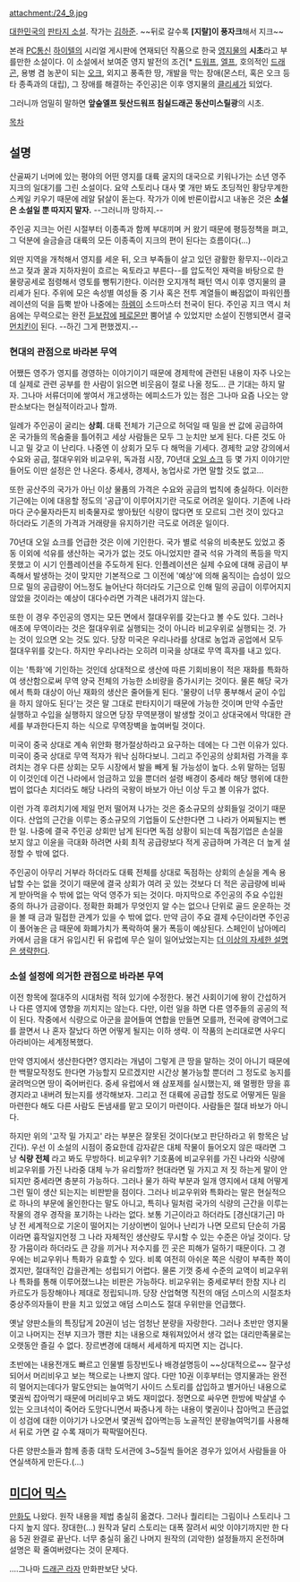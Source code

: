 attachment:/24_9.jpg

[[대한민국]]의 [[판타지 소설]]. 작가는 [[김하준]].
~~뒤로 갈수록 '''[지랄]이 풍자크'''해서 지크~~

본래 [[PC통신]] [[하이텔]]의 시리얼 게시판에 연재되던 작품으로 한국 [[영지물]]의 '''시초'''라고 부를만한 소설이다. 이 소설에서 보여준 영지 발전의 조건[* [[드워프]], [[엘프]], 호의적인 [[드래곤]], 용병 겸 농꾼이 되는 [[오크]], 외지고 풍족한 땅, 개발을 막는 장애(몬스터, 혹은 오크 등 타 종족과의 대립), 그 장애를 해결하는 주인공]은 이후 영지물의 [[클리셰]]가 되었다.

그러니까 엄밀히 말하면 '''앞숲엘프 뒷산드워프 침실드래곤 동산미스릴광'''의 시초.

[[목차]]

== 설명 ==
산골짜기 너머에 있는 평야의 어떤 영지를 대륙 굴지의 대국으로 키워나가는 소년 영주 지크의 일대기를 그린 소설이다. 요약 스토리나 대사 몇 개만 봐도 초딩적인 황당무계한 스케일 키우기 때문에 레알 닭살이 돋는다. 작가가 이에 반론이랍시고 내놓은 것은 '''소설은 소설일 뿐 따지지 말자.''' --그러니까 망하지.--

주인공 지크는 어린 시절부터 이종족과 함께 부대끼며 커 왔기 때문에 평등정책을 펴고, 그 덕분에 슬금슬금 대륙의 모든 이종족이 지크의 편이 된다는 흐름이다(...)

외딴 지역을 개척해서 영지를 세운 뒤, 오크 부족들이 살고 있던 광활한 황무지--이라고 쓰고 젖과 꿀과 지하자원이 흐르는 옥토라고 부른다--를 압도적인 재력을 바탕으로 한 물량공세로 점령해서 영토를 뻥튀기한다. 이러한 오지개척 패턴 역시 이후 영지물의 클리셰가 된다.
주위에 모은 속성별 여성들 중 기사 혹은 전투 계열들이 빠짐없이 파워인플레이션의 덕을 듬뿍 받아 나중에는 [[하렘]]이 소드마스터 천국이 된다. 주인공 지크 역시 처음에는 무력으로는 완전 [[듣보잡]]에 [[페로몬]]만 뿜어낼 수 있었지만 소설이 진행되면서 결국 [[먼치킨]]이 된다. --하긴 그게 편했겠지.--

=== 현대의 관점으로 바라본 무역 ===
어쨌든 영주가 영지를 경영하는 이야기이기 때문에 경제학에 관련된 내용이 자주 나오는데 실제로 관련 공부를 한 사람이 읽으면 비웃음이 절로 나올 정도... 큰 기대는 하지 말자. 그나마 서류더미에 쌓여서 개고생하는 에피소드가 있는 점은 그나마 요즘 나오는 양판소보다는 현실적이라고나 할까. 

일례가 주인공이 굴리는 '''상회'''. 대륙 전체가 기근으로 허덕일 때 밀을 싼 값에 공급하여 온 국가들의 목숨줄을 틀어쥐고 세상 사람들은 모두 그 눈치만 보게 된다. 다른 것도 아니고 밀 갖고 이 난리다. 나중엔 이 상회가 모두 다 해먹을 기세다. 경제학 교양 강의에서 수요와 공급, 절대우위와 비교우위, 독과점 시장, 70년대 [[오일 쇼크]] 등 몇 가지 이야기만 들어도 이딴 설정은 안 나온다. 중세사, 경제사, 농업사로 가면 말할 것도 없고... 

또한 공산주의 국가가 아닌 이상 물품의 가격은 수요와 공급의 법칙에 충실하다. 이러한 기근에는 이에 대응할 정도의 '공급'이 이루어지기란 극도로 어려운 일이다. 기존에 나라마다 군수물자라든지 비축물자로 쌓아뒀던 식량이 많다면 또 모르되 그런 것이 있다고 하더라도 기존의 가격과 거래량을 유지하기란 극도로 어려운 일이다.

70년대 오일 쇼크를 언급한 것은 이에 기인한다. 국가 별로 석유의 비축분도 있었고 중동 이외에 석유를 생산하는 국가가 없는 것도 아니었지만 결국 석유 가격의 폭등을 막지 못했고 이 시기 인플레이션을 주도하게 된다. 인플레이션은 실제 수요에 대해 공급이 부족해서 발생하는 것이 맞지만 기본적으로 그 이전에 '예상'에 의해 움직이는 습성이 있으므로 밀의 공급량이 어느정도 늘어난다 하더라도 기근으로 인해 밀의 공급이 이루어지지 않았을 것이라는 예상이 대다수라면 가격은 내려가지 않는다.

또한 이 경우 주인공의 영지는 모든 면에서 절대우위를 갖는다고 볼 수도 있다. 그러나 애초에 무역이라는 것은 절대우위로 실행되는 것이 아니라 비교우위로 실행되는 것. 가는 것이 있으면 오는 것도 있다. 당장 미국은 우리나라를 상대로 농업과 공업에서 모두 절대우위를 갖는다. 하지만 우리나라는 오히려 미국을 상대로 무역 흑자를 내고 있다. 

이는 '특화'에 기인하는 것인데 상대적으로 생산에 따른 기회비용이 적은 재화를 특화하여 생산함으로써 무역 양국 전체의 가능한 소비량을 증가시키는 것이다. 물론 해당 국가에서 특화 대상이 아닌 재화의 생산은 줄어들게 된다. '물량이 너무 풍부해서 굳이 수입을 하지 않아도 된다'는 것은 말 그대로 판타지이기 때문에 가능한 것이며 만약 수출만 실행하고 수입을 실행하지 않으면 당장 무역분쟁이 발생할 것이고 상대국에서 막대한 관세를 부과한다든지 하는 식으로 무역장벽을 높여버릴 것이다. 

미국이 중국 상대로 계속 위안화 평가절상하라고 요구하는 데에는 다 그런 이유가 있다. 미국이 중국 상대로 무역 적자가 워낙 심하다보니. 그리고 주인공의 상회처럼 가격을 후려치는 경우 다른 상회는 모두 시장에서 발을 빼게 될 가능성이 높다. 소위 말하는 덤핑이 이것인데 이건 나라에서 엄금하고 있을 뿐더러 설령 배경이 중세라 해당 행위에 대한 법이 없다손 치더라도 해당 나라의 국왕이 바보가 아닌 이상 두고 볼 이유가 없다. 

이런 가격 후려치기에 제일 먼저 떨어져 나가는 것은 중소규모의 상회들일 것이기 때문이다. 산업의 근간을 이루는 중소규모의 기업들이 도산한다면 그 나라가 어찌될지는 뻔한 일. 나중에 결국 주인공 상회만 남게 된다면 독점 상황이 되는데 독점기업은 손실을 보지 않고 이윤을 극대화 하려면 사회 최적 공급량보다 적게 공급하며 가격은 더 높게 설정할 수 밖에 없다. 

주인공이 아무리 거부라 하더라도 대륙 전체를 상대로 독점하는 상회의 손실을 계속 용납할 수는 없을 것이기 때문에 결국 상회가 여려 곳 있는 것보다 더 적은 공급량에 비싸게 받아먹을 수 밖에 없는 악덕 영주가 되는 것이다. 마지막으로 주인공의 주요 수입원 중의 하나가 금광이다. 정확한 화폐가 무엇인지 알 수는 없으나 단위로 골드 운운하는 것을 볼 때 금과 밀접한 관계가 있을 수 밖에 없다. 만약 금이 주요 결제 수단이라면 주인공이 풀어놓은 금 때문에 화폐가치가 폭락하여 물가 폭등이 예상된다. 스페인이 남아메리카에서 금을 대거 유입시킨 뒤 유럽에 무슨 일이 일어났었는지는 [[더 이상의 자세한 설명은 생략한다]].

=== 소설 설정에 의거한 관점으로 바라본 무역 ===
이전 항목에 절대주의 시대처럼 적혀 있기에 수정한다. 봉건 사회이기에 왕이 간섭하거나 다른 영지에 영향을 끼치지는 않는다. 다만, 이런 일을 하면 다른 영주들의 공공의 적이 된다. 작중에서 식량으로 아군을 끌어들여 연합을 만들면 모를까, 전국에 광역어그로를 끌면서 나 혼자 잘났다 하면 어떻게 될지는 이하 생략. 이 작품의 논리대로면 사우디 아라비아는 세계정복했다.

만약 영지에서 생산한다면? 영지라는 개념이 그렇게 큰 땅을 말하는 것이 아니기 때문에 한 백팔모작정도 한다면 가능할지 모르겠지만 시간상 불가능할 뿐더러 그 정도로 농지를 굴려먹으면 땅이 죽어버린다. 중세 유럽에서 왜 삼포제를 실시했는지, 왜 멀쩡한 땅을 휴경지라고 내버려 뒀는지를 생각해보자. 그리고 전 대륙에 공급할 정도로 어떻게든 밀을 마련한다 해도 다른 사람도 돈냄새를 맡고 모이기 마련이다. 사람들은 절대 바보가 아니다.

하지만 위의 '고작 밀 가지고' 라는 부분은 잘못된 것이다(보고 판단하라고 위 항목은 남긴다). 우선 이 소설의 시점이 중요한데 감자같은 대체 작물이 들어오지 않은 때라면 그냥 '''식량 전체''' 라고 봐도 무방하다. 비교우위? 기호품에 비교우위를 가진 나라와 식량에 비교우위를 가진 나라중 대체 누가 유리할까? 현대라면 밀 가지고 저 짓 하는게 말이 안되지만 중세라면 충분히 가능하다. 그러나 물가 하락 부분과 일개 영지에서 대체 어떻게 그런 밀이 생산 되는지는 비판받을 점이다. 그러나 비교우위와 특화라는 말은 현실적으로 하나의 부문에 올인한다는 말도 아니고, 특히나 밀처럼 국가의 식량의 근간을 이루는 작물의 경우 경작을 포기하는 나라는 없다. 보통 기근이라고 하더라도 [경신대기근] 마냥 전 세계적으로 기온이 떨어지는 기상이변이 일어나 난리가 나면 모르되 단순히 가뭄이라면 흉작일지언정 그 나라 자체적인 생산량도 무시할 수 있는 수준은 아닐 것이다. 당장 가뭄이라 하더라도 큰 강을 끼거나 저수지를 낀 곳은 피해가 덜하기 때문이다. 그 경우에는 비교우위나 특화가 유효할 수 있다. 비록 여전히 아쉬운 쪽은 식량이 부족한 쪽이겠지만, 절대적인 갑을관계는 성립되기 어렵다. 물론 기껏 중세 수준의 교역이 비교우위나 특화를 통해 이루어졌느냐는 비판은 가능하다. 비교우위는 중세로부터 한참 지나 리카르도가 등장해야나 제대로 정립되니까. 당장 산업혁명 직전의 애덤 스미스의 시절조차 중상주의자들이 판을 치고 있었고 애덤 스미스도 절대 우위만을 언급했다.


옛날 양판소들의 특징답게 20권이 넘는 엄청난 분량을 자랑한다. 그러나 초반만 영지물이고 나머지는 전부 지크가 깽판 치는 내용으로 채워져있어서 생각 없는 대리만족물로는 오랫동안 즐길 수 없다. 장르변경에 대해서 세세하게 따지면 지는 겁니다.

초반에는 내용전개도 빠르고 인물별 등장빈도나 배경설명등이 ~~상대적으로~~ 잘구성되어서 머리비우고 보는 책으로는 나쁘지 않다. 다만 10권 이후부터는 영지물과는 완전히 멀어지는데다가 말도안되는 늘여먹기 사이드 스토리를 삽입하고 별거아닌 내용으로 몇권씩 잡아먹기 때문에 머리비우고 봐도 재미없다. 정면으로 싸우면 한방에 박살낼 수 있는 오크녀석이 죽어라 도망다니면서 짜증나게 하는 내용이 몇권이나 잡아먹고 뜬금없이 성검에 대한 이야기가 나오면서 몇권씩 잡아멱는등 노골적인 분량늘여먹기를 사용해서 뒤로 가면 갈 수록 재미가 팍팍떨어진다.

다른 양판소들과 함께 종종 대학 도서관에 3~5질씩 들어온 경우가 있어서 사람들을 아연실색하게 만든다.(...)

== [[미디어 믹스]] ==
[[만화]]도 나왔다. 원작 내용을 제법 충실히 옮겼다. 그러나 퀄리티는 그림이나 스토리나 그다지 높지 않다. 장대한(...) 원작과 달리 스토리는 대폭 잘려서 씨앗 이야기까지만 한 다음 5권 완결로 끝난다. 너무 충실히 옮긴 나머지 원작의 (괴악한) 설정들까지 온전하며 설명은 확 줄여버렸다는 것이 문제다.

....그나마 [[드래곤 라자]] 만화판보단 낫다.

